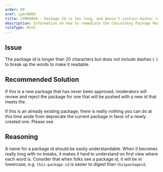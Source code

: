 ```yaml
---
order: 69
xref: cpmr0069
title: CPMR0069 - Package Id is too long, and doesn't contain dashes (nuspec)
description: Information on how to remediate the Chocolatey Package Moderation Rule 0069
ruleType: Note
---
```


<PackageValidatorRuleNote />

## Issue

The package id is longer than 20 characters but does not include dashes (`-`) to break up the words to make it readable.

## Recommended Solution

If this is a new package that has never been approved, moderators will review and reject the package for one that will be pushed with a new id that meets the <Xref title="package naming guidelines" value="create-packages" anchor="naming-your-package" />.

If this is an already existing package, there is really nothing you can do at this time aside from deprecate the current package in favor of a newly created one. Please see <Xref title="deprecating a package" value="deprecate-a-package" />

## Reasoning

A name for a package id should be easily understandable. When it becomes really long with no breaks, it makes it hard to understand on first view where each word is. Consider that when folks see a package id, it will be in lowercase, e.g. `this-package-id` is easier to digest than `thispackageid`.
